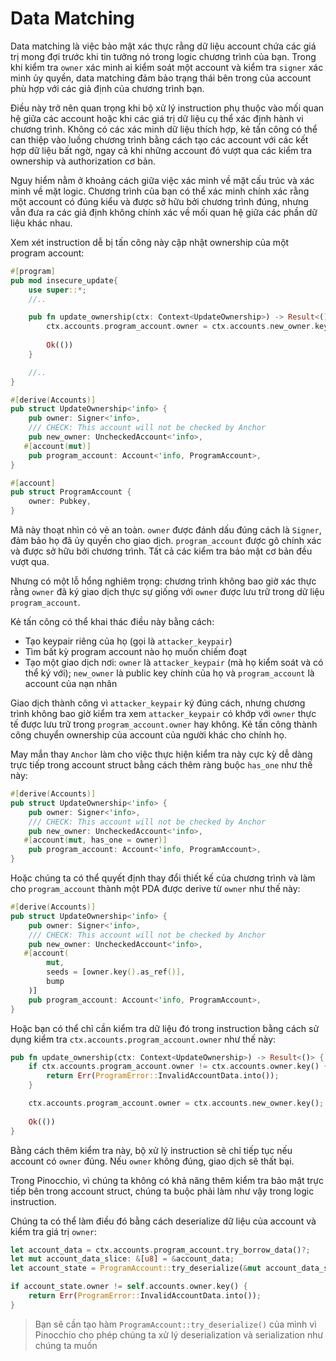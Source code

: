 
# Data Matching

Data matching là việc bảo mật xác thực rằng dữ liệu account chứa các giá trị mong đợi trước khi tin tưởng nó trong logic chương trình của bạn. Trong khi kiểm tra `owner` xác minh ai kiểm soát một account và kiểm tra `signer` xác minh ủy quyền, data matching đảm bảo trạng thái bên trong của account phù hợp với các giả định của chương trình bạn.

Điều này trở nên quan trọng khi bộ xử lý instruction phụ thuộc vào mối quan hệ giữa các account hoặc khi các giá trị dữ liệu cụ thể xác định hành vi chương trình. Không có các xác minh dữ liệu thích hợp, kẻ tấn công có thể can thiệp vào luồng chương trình bằng cách tạo các account với các kết hợp dữ liệu bất ngờ, ngay cả khi những account đó vượt qua các kiểm tra ownership và authorization cơ bản.

Nguy hiểm nằm ở khoảng cách giữa việc xác minh về mặt cấu trúc và xác minh về mặt logic. Chương trình của bạn có thể xác minh chính xác rằng một account có đúng kiểu và được sở hữu bởi chương trình đúng, nhưng vẫn đưa ra các giả định không chính xác về mối quan hệ giữa các phần dữ liệu khác nhau.

<ArticleSection name="Anchor" id="anchor" level="h2" />

Xem xét instruction dễ bị tấn công này cập nhật ownership của một program account:

```rust
#[program]
pub mod insecure_update{
    use super::*;
    //..

    pub fn update_ownership(ctx: Context<UpdateOwnership>) -> Result<()> {
        ctx.accounts.program_account.owner = ctx.accounts.new_owner.key();
    
        Ok(())
    }

    //..
}

#[derive(Accounts)]
pub struct UpdateOwnership<'info> {
    pub owner: Signer<'info>,
    /// CHECK: This account will not be checked by Anchor
    pub new_owner: UncheckedAccount<'info>,
   #[account(mut)]
    pub program_account: Account<'info, ProgramAccount>,
}

#[account]
pub struct ProgramAccount {
    owner: Pubkey,
}
```

Mã này thoạt nhìn có vẻ an toàn. `owner` được đánh dấu đúng cách là `Signer`, đảm bảo họ đã ủy quyền cho giao dịch. `program_account` được gõ chính xác và được sở hữu bởi chương trình. Tất cả các kiểm tra bảo mật cơ bản đều vượt qua.

Nhưng có một lỗ hổng nghiêm trọng: chương trình không bao giờ xác thực rằng `owner` đã ký giao dịch thực sự giống với `owner` được lưu trữ trong dữ liệu `program_account`.

Kẻ tấn công có thể khai thác điều này bằng cách:
- Tạo keypair riêng của họ (gọi là `attacker_keypair`)
- Tìm bất kỳ program account nào họ muốn chiếm đoạt
- Tạo một giao dịch nơi: `owner` là `attacker_keypair` (mà họ kiểm soát và có thể ký với); `new_owner` là public key chính của họ và `program_account` là account của nạn nhân

Giao dịch thành công vì `attacker_keypair` ký đúng cách, nhưng chương trình không bao giờ kiểm tra xem `attacker_keypair` có khớp với `owner` thực tế được lưu trữ trong `program_account.owner` hay không. Kẻ tấn công thành công chuyển ownership của account của người khác cho chính họ.

May mắn thay `Anchor` làm cho việc thực hiện kiểm tra này cực kỳ dễ dàng trực tiếp trong account struct bằng cách thêm ràng buộc `has_one` như thế này:

```rust
#[derive(Accounts)]
pub struct UpdateOwnership<'info> {
    pub owner: Signer<'info>,
    /// CHECK: This account will not be checked by Anchor
    pub new_owner: UncheckedAccount<'info>,
   #[account(mut, has_one = owner)]
    pub program_account: Account<'info, ProgramAccount>,
}
```

Hoặc chúng ta có thể quyết định thay đổi thiết kế của chương trình và làm cho `program_account` thành một PDA được derive từ `owner` như thế này:

```rust
#[derive(Accounts)]
pub struct UpdateOwnership<'info> {
    pub owner: Signer<'info>,
    /// CHECK: This account will not be checked by Anchor
    pub new_owner: UncheckedAccount<'info>,
   #[account(
        mut,
        seeds = [owner.key().as_ref()],
        bump
    )]
    pub program_account: Account<'info, ProgramAccount>,
}
```

Hoặc bạn có thể chỉ cần kiểm tra dữ liệu đó trong instruction bằng cách sử dụng kiểm tra `ctx.accounts.program_account.owner` như thế này:

```rust
pub fn update_ownership(ctx: Context<UpdateOwnership>) -> Result<()> {
    if ctx.accounts.program_account.owner != ctx.accounts.owner.key() {
        return Err(ProgramError::InvalidAccountData.into());
    }

    ctx.accounts.program_account.owner = ctx.accounts.new_owner.key();
    
    Ok(())
}
```

Bằng cách thêm kiểm tra này, bộ xử lý instruction sẽ chỉ tiếp tục nếu account có `owner` đúng. Nếu `owner` không đúng, giao dịch sẽ thất bại.

<ArticleSection name="Pinocchio" id="pinocchio" level="h2" />

Trong Pinocchio, vì chúng ta không có khả năng thêm kiểm tra bảo mật trực tiếp bên trong account struct, chúng ta buộc phải làm như vậy trong logic instruction.

Chúng ta có thể làm điều đó bằng cách deserialize dữ liệu của account và kiểm tra giá trị `owner`:

```rust
let account_data = ctx.accounts.program_account.try_borrow_data()?;
let mut account_data_slice: &[u8] = &account_data;
let account_state = ProgramAccount::try_deserialize(&mut account_data_slice)?;

if account_state.owner != self.accounts.owner.key() {
    return Err(ProgramError::InvalidAccountData.into());
}
```

> Bạn sẽ cần tạo hàm `ProgramAccount::try_deserialize()` của mình vì Pinocchio cho phép chúng ta xử lý deserialization và serialization như chúng ta muốn





